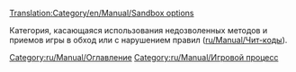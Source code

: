 [[Translation:Category/en/Manual/Sandbox options]]

Категория, касающаяся использования недозволенных методов и приемов игры в обход или с нарушением правил ([[ru/Manual/Чит-коды]]).

[[Category:ru/Manual/Оглавление]]
[[Category:ru/Manual/Игровой процесс]]